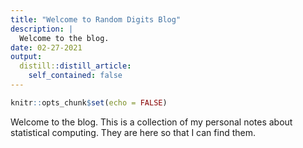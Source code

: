 ```yaml
---
title: "Welcome to Random Digits Blog"
description: |
  Welcome to the blog.
date: 02-27-2021
output:
  distill::distill_article:
    self_contained: false
---
```



```r
knitr::opts_chunk$set(echo = FALSE)
```

Welcome to the blog. This is a collection of my personal notes about statistical computing. They are here so that I can find them. 


